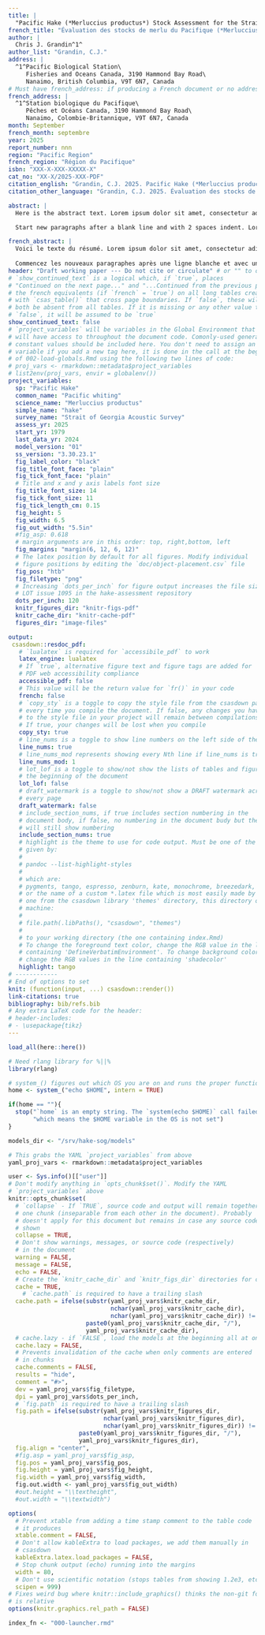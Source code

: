 ```yaml
---
title: |
  "Pacific Hake (*Merluccius productus*) Stock Assessment for the Strait of Georgia in 2025"
french_title: "Évaluation des stocks de merlu du Pacifique (*Merluccius productus*) dans le détroit de Georgia en 2025"
author: |
  Chris J. Grandin^1^
author_list: "Grandin, C.J."
address: |
  ^1^Pacific Biological Station\
     Fisheries and Oceans Canada, 3190 Hammond Bay Road\
     Nanaimo, British Columbia, V9T 6N7, Canada
# Must have french_address: if producing a French document or no address will appear
french_address: |
  ^1^Station biologique du Pacifique\
     Pêches et Océans Canada, 3190 Hammond Bay Road\
     Nanaimo, Colombie-Britannique, V9T 6N7, Canada
month: September
french_month: septembre
year: 2025
report_number: nnn
region: "Pacific Region"
french_region: "Région du Pacifique"
isbn: "XXX-X-XXX-XXXXX-X"
cat_no: "XX-X/2025-XXX-PDF"
citation_english: "Grandin, C.J. 2025. Pacific Hake (*Merluccius productus*) Stock Assessment for the Strait of Georgia in 2025. DFO Can. Sci. Advis. Sec. Res. Doc. 2025/nnn. iv + XX p."
citation_other_language: "Grandin, C.J. 2025. Évaluation des stocks de merlu du Pacifique (*Merluccius productus*) dans le détroit de Georgia en 2025. DFO Secr. can. des avis sci. du MPO. Doc. de rech 2025/nnn. iv + XX p."

abstract: |
  Here is the abstract text. Lorem ipsum dolor sit amet, consectetur adipisicing elit, sed do eiusmod tempor incididunt ut labore et dolore magna aliqua. Ut enim ad minim veniam, quis nostrud exercitation ullamco laboris nisi ut aliquip ex ea commodo consequat. Duis aute irure dolor in reprehenderit in voluptate velit esse cillum dolore eu fugiat nulla pariatur. Excepteur sint occaecat cupidatat non proident, sunt in culpa qui officia deserunt mollit anim id est laborum.

  Start new paragraphs after a blank line and with 2 spaces indent. Lorem ipsum dolor sit amet, consectetur adipisicing elit, sed do eiusmod tempor incididunt ut labore et dolore magna aliqua. Ut enim ad minim veniam, quis nostrud exercitation ullamco laboris nisi ut aliquip ex ea commodo consequat. Duis aute irure dolor in reprehenderit in voluptate velit esse cillum dolore eu fugiat nulla pariatur. Excepteur sint occaecat cupidatat non proident, sunt in culpa qui officia deserunt mollit anim id est laborum.

french_abstract: |
  Voici le texte du résumé. Lorem ipsum dolor sit amet, consectetur adipisicing elit, sed do eiusmod tempor incididunt ut labore et dolore magna aliqua. Ut enim ad minim veniam, quis nostrud exercitation ullamco laboris nisi ut aliquip ex ea commodo consequat. Duis aute irure dolor in reprehenderit in voluptate velit esse cillum dolore eu fugiat nulla pariatur. Excepteur sint occaecat cupidatat non proident, sunt in culpa qui officia deserunt mollit anim id est laborum.
  
  Commencez les nouveaux paragraphes après une ligne blanche et avec un retrait de 2 espaces. Lorem ipsum dolor sit amet, consectetur adipisicing elit, sed do eiusmod tempor incididunt ut labore et dolore magna aliqua. Ut enim ad minim veniam, quis nostrud exercitation ullamco laboris nisi ut aliquip ex ea commodo consequat. Duis aute irure dolor in reprehenderit in voluptate velit esse cillum dolore eu fugiat nulla pariatur. Excepteur sint occaecat cupidatat non proident, sunt in culpa qui officia deserunt mollit anim id est laborum.
header: "Draft working paper --- Do not cite or circulate" # or "" to omit
# `show_continued_text` is a logical which, if `true`, places
# "Continued on the next page..." and "...Continued from the previous page" or
# the french equivalents (if `french` = `true`) on all long tables created
# with `csas_table()` that cross page boundaries. If `false`, these will
# both be absent from all tables. If it is missing or any other value than
# `false`, it will be assumed to be `true`
show_continued_text: false
# `project_variables` will be variables in the Global Environment that you
# will have access to throughout the document code. Comonly-used general
# constant values should be included here. You don't need to assign an R
# variable if you add a new tag here, it is done in the call at the beginning
# of 002-load-globals.Rmd using the following two lines of code:
# proj_vars <- rmarkdown::metadata$project_variables
# list2env(proj_vars, envir = globalenv())
project_variables:
  sp: "Pacific Hake"
  common_name: "Pacific whiting"
  science_name: "Merluccius productus"
  simple_name: "hake"
  survey_name: "Strait of Georgia Acoustic Survey"
  assess_yr: 2025
  start_yr: 1979
  last_data_yr: 2024
  model_version: "01"
  ss_version: "3.30.23.1"
  fig_label_color: "black"
  fig_title_font_face: "plain"
  fig_tick_font_face: "plain"
  # Title and x and y axis labels font size
  fig_title_font_size: 14
  fig_tick_font_size: 11
  fig_tick_length_cm: 0.15
  fig_height: 5
  fig_width: 6.5
  fig_out_width: "5.5in"
  #fig_asp: 0.618
  # margin arguments are in this order: top, right,bottom, left
  fig_margins: "margin(6, 12, 6, 12)"
  # The latex position by default for all figures. Modify individual
  # figure positions by editing the `doc/object-placement.csv` file
  fig_pos: "htb"
  fig_filetype: "png"
  # Increasing `dots_per_inch` for figure output increases the file size a
  # LOT issue 1095 in the hake-assessment repository
  dots_per_inch: 120
  knitr_figures_dir: "knitr-figs-pdf"
  knitr_cache_dir: "knitr-cache-pdf"
  figures_dir: "image-files"

output:
 csasdown::resdoc_pdf:
   # `lualatex` is required for `accessibile_pdf` to work
   latex_engine: lualatex
   # If `true`, alternative figure text and figure tags are added for
   # PDF web accessibility compliance
   accessible_pdf: false
   # This value will be the return value for `fr()` in your code
   french: false
   # `copy_sty` is a toggle to copy the style file from the csasdown package
   # every time you compile the document. If false, any changes you have made
   # to the style file in your project will remain between compilations.
   # If true, your changes will be lost when you compile
   copy_sty: true
   # line_nums is a toggle to show line numbers on the left side of the page.
   line_nums: true
   # line_nums_mod represents showing every Nth line if line_nums is true
   line_nums_mod: 1
   # lot_lof is a toggle to show/not show the lists of tables and figures at
   # the beginning of the document
   lot_lof: false
   # draft_watermark is a toggle to show/not show a DRAFT watermark across
   # every page
   draft_watermark: false
   # include_section_nums, if true includes section numbering in the
   # document body, if false, no numbering in the document budy but the TOC
   # will still show numbering
   include_section_nums: true
   # highlight is the theme to use for code output. Must be one of the list
   # given by:
   #
   # pandoc --list-highlight-styles
   #
   # which are:
   # pygments, tango, espresso, zenburn, kate, monochrome, breezedark, haddock
   # or the name of a custom *.latex file which is most easily made by copying
   # one from the csasdown library 'themes' directory, this directory on your
   # machine:
   #
   # file.path(.libPaths(), "csasdown", "themes")
   #
   # to your working directory (the one containing index.Rmd)
   # To change the foreground text color, change the RGB value in the line
   # containing 'DefineVerbatimEnvironment'. To change background color,
   # change the RGB values in the line containing 'shadecolor'
   highlight: tango
# ------------
# End of options to set
knit: (function(input, ...) csasdown::render())
link-citations: true
bibliography: bib/refs.bib
# Any extra LaTeX code for the header:
# header-includes:
# - \usepackage{tikz}
---
```


```r

load_all(here::here())

# Need rlang library for %||%
library(rlang)

# system_() figures out which OS you are on and runs the proper function
home <- system_("echo $HOME", intern = TRUE)

if(home == ""){
  stop("`home` is an empty string. The `system(echo $HOME)` call failed ",
       "which means the $HOME variable in the OS is not set")
}

models_dir <- "/srv/hake-sog/models"

# This grabs the YAML `project_variables` from above
yaml_proj_vars <- rmarkdown::metadata$project_variables

user <- Sys.info()[["user"]]
# Don't modify anything in `opts_chunk$set()`. Modify the YAML
# `project_variables` above
knitr::opts_chunk$set(
  # `collapse` - If `TRUE`, source code and output will remain together in
  # one chunk (inseparable from each other in the document). Probably
  # doesn't apply for this document but remains in case any source code is
  # shown
  collapse = TRUE,
  # Don't show warnings, messages, or source code (respectively)
  # in the document
  warning = FALSE,
  message = FALSE,
  echo = FALSE,
  # Create the `knitr_cache_dir` and `knitr_figs_dir` directories for caching
  cache = TRUE,
    # `cache.path` is required to have a trailing slash
  cache.path = ifelse(substr(yaml_proj_vars$knitr_cache_dir,
                             nchar(yaml_proj_vars$knitr_cache_dir),
                             nchar(yaml_proj_vars$knitr_cache_dir)) != "/",
                      paste0(yaml_proj_vars$knitr_cache_dir, "/"),
                      yaml_proj_vars$knitr_cache_dir),
  # cache.lazy - if `FALSE`, load the models at the beginning all at once
  cache.lazy = FALSE,
  # Prevents invalidation of the cache when only comments are entered
  # in chunks
  cache.comments = FALSE,
  results = "hide",
  comment = "#>",
  dev = yaml_proj_vars$fig_filetype,
  dpi = yaml_proj_vars$dots_per_inch,
  # `fig.path` is required to have a trailing slash
  fig.path = ifelse(substr(yaml_proj_vars$knitr_figures_dir,
                           nchar(yaml_proj_vars$knitr_figures_dir),
                           nchar(yaml_proj_vars$knitr_figures_dir)) != "/",
                    paste0(yaml_proj_vars$knitr_figures_dir, "/"),
                    yaml_proj_vars$knitr_figures_dir),
  fig.align = "center",
  #fig.asp = yaml_proj_vars$fig_asp,
  fig.pos = yaml_proj_vars$fig_pos,
  fig.height = yaml_proj_vars$fig_height,
  fig.width = yaml_proj_vars$fig_width,
  fig.out.width <- yaml_proj_vars$fig_out_width)
  #out.height = "\\textheight",
  #out.width = "\\textwidth")

options(
  # Prevent xtable from adding a time stamp comment to the table code
  # it produces
  xtable.comment = FALSE,
  # Don't allow kableExtra to load packages, we add them manually in
  # csasdown
  kableExtra.latex.load_packages = FALSE,
  # Stop chunk output (echo) running into the margins
  width = 80,
  # Don't use scientific notation (stops tables from showing 1.2e3, etc.)
  scipen = 999)
# Fixes weird bug where knitr::include_graphics() thinks the non-git folder
# is relative
options(knitr.graphics.rel_path = FALSE)

index_fn <- "000-launcher.rmd"
```

